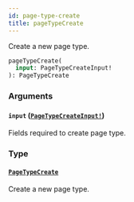 ```yaml
---
id: page-type-create
title: pageTypeCreate
---
```


Create a new page type.

```graphql
pageTypeCreate(
  input: PageTypeCreateInput!
): PageTypeCreate

```

### Arguments

#### `input` ([`PageTypeCreateInput!`](/api-reference/inputs/page-type-create-input.mdx))

Fields required to create page type.

### Type

#### [`PageTypeCreate`](/api-reference/objects/page-type-create.mdx)

Create a new page type.
